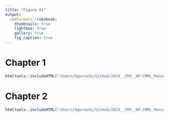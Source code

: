 ```yaml
---
title: "Figure 01"
output: 
  rmdformats::robobook:
    thumbnails: true
    lightbox: true
    gallery: true
    fig_caption: true
---
```


# Chapter 1

```r
htmltools::includeHTML("/Users/kgurashi/GitHub/2024__CRM__BP-CMML_Manuscript/Scripts/Figure_01/Panel_A.html")
```

# Chapter 2

```r
htmltools::includeHTML("/Users/kgurashi/GitHub/2024__CRM__BP-CMML_Manuscript/Scripts/Figure_01/Panel_A_copy.html")
```